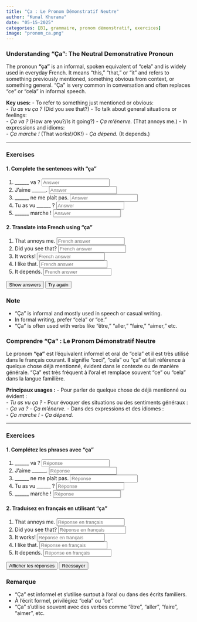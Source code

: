 ```yaml
---
title: "Ça : Le Pronom Démonstratif Neutre"
author: "Kunal Khurana"
date: "05-15-2025"
categories: [B1, grammaire, pronom démonstratif, exercices]
image: "pronom_ca.png"
---
```


::: {.content-visible when-profile="english"}

### Understanding "Ça": The Neutral Demonstrative Pronoun

The pronoun **"ça"** is an informal, spoken equivalent of "cela" and is widely used in everyday French. It means "this," "that," or "it" and refers to something previously mentioned, something obvious from context, or something general. "Ça" is very common in conversation and often replaces "ce" or "cela" in informal speech.

**Key uses:**
- To refer to something just mentioned or obvious:  
    - *Tu as vu ça ?* (Did you see that?)
- To talk about general situations or feelings:  
    - *Ça va ?* (How are you?/Is it going?)
    - *Ça m'énerve.* (That annoys me.)
- In expressions and idioms:  
    - *Ça marche !* (That works!/OK!)
    - *Ça dépend.* (It depends.)

---

### Exercises

#### 1. Complete the sentences with "ça"

1. ______ va ? <input type="text" placeholder="Answer" oninput="checkAnswer(this, 'Ça')"><span></span>  
2. J'aime ______. <input type="text" placeholder="Answer" oninput="checkAnswer(this, 'ça')"><span></span>  
3. ______ ne me plaît pas. <input type="text" placeholder="Answer" oninput="checkAnswer(this, 'Ça')"><span></span>  
4. Tu as vu ______ ? <input type="text" placeholder="Answer" oninput="checkAnswer(this, 'ça')"><span></span>  
5. ______ marche ! <input type="text" placeholder="Answer" oninput="checkAnswer(this, 'Ça')"><span></span>  

#### 2. Translate into French using "ça"

1. That annoys me. <input type="text" placeholder="French answer" oninput="checkAnswer(this, 'Ça m\'énerve')"><span></span>  
2. Did you see that? <input type="text" placeholder="French answer" oninput="checkAnswer(this, 'Tu as vu ça')"><span></span>  
3. It works! <input type="text" placeholder="French answer" oninput="checkAnswer(this, 'Ça marche')"><span></span>  
4. I like that. <input type="text" placeholder="French answer" oninput="checkAnswer(this, 'J\'aime ça')"><span></span>  
5. It depends. <input type="text" placeholder="French answer" oninput="checkAnswer(this, 'Ça dépend')"><span></span>  

<button onclick="showAnswers()">Show answers</button>
<button onclick="refreshPage()">Try again</button>


### Note

- "Ça" is informal and mostly used in speech or casual writing.
- In formal writing, prefer "cela" or "ce."
- "Ça" is often used with verbs like "être," "aller," "faire," "aimer," etc.

:::

::: {.content-visible when-profile="french"}

### Comprendre "Ça" : Le Pronom Démonstratif Neutre

Le pronom **"ça"** est l’équivalent informel et oral de "cela" et il est très utilisé dans le français courant. Il signifie "ceci", "cela" ou "ça" et fait référence à quelque chose déjà mentionné, évident dans le contexte ou de manière générale. "Ça" est très fréquent à l’oral et remplace souvent "ce" ou "cela" dans la langue familière.

**Principaux usages :**
- Pour parler de quelque chose de déjà mentionné ou évident :  
    - *Tu as vu ça ?*
- Pour évoquer des situations ou des sentiments généraux :  
    - *Ça va ?*
    - *Ça m'énerve.*
- Dans des expressions et des idiomes :  
    - *Ça marche !*
    - *Ça dépend.*

---

### Exercices

#### 1. Complétez les phrases avec "ça"

1. ______ va ? <input type="text" placeholder="Réponse" oninput="checkAnswer(this, 'Ça')"><span></span>  
2. J'aime ______. <input type="text" placeholder="Réponse" oninput="checkAnswer(this, 'ça')"><span></span>  
3. ______ ne me plaît pas. <input type="text" placeholder="Réponse" oninput="checkAnswer(this, 'Ça')"><span></span>  
4. Tu as vu ______ ? <input type="text" placeholder="Réponse" oninput="checkAnswer(this, 'ça')"><span></span>  
5. ______ marche ! <input type="text" placeholder="Réponse" oninput="checkAnswer(this, 'Ça')"><span></span>  

#### 2. Traduisez en français en utilisant "ça"

1. That annoys me. <input type="text" placeholder="Réponse en français" oninput="checkAnswer(this, 'Ça m\'énerve')"><span></span>  
2. Did you see that? <input type="text" placeholder="Réponse en français" oninput="checkAnswer(this, 'Tu as vu ça')"><span></span>  
3. It works! <input type="text" placeholder="Réponse en français" oninput="checkAnswer(this, 'Ça marche')"><span></span>  
4. I like that. <input type="text" placeholder="Réponse en français" oninput="checkAnswer(this, 'J\'aime ça')"><span></span>  
5. It depends. <input type="text" placeholder="Réponse en français" oninput="checkAnswer(this, 'Ça dépend')"><span></span>  

<button onclick="showAnswers()">Afficher les réponses</button>
<button onclick="refreshPage()">Réessayer</button>

### Remarque

- "Ça" est informel et s’utilise surtout à l’oral ou dans des écrits familiers.
- À l’écrit formel, privilégiez "cela" ou "ce".
- "Ça" s’utilise souvent avec des verbes comme "être", "aller", "faire", "aimer", etc.


:::



<script>
function checkAnswer(input, correctAnswer) {
    const span = input.nextElementSibling;
    if (input.value.trim().toLowerCase() === correctAnswer.toLowerCase()) {
        span.textContent = "✓ Correct";
        span.style.color = "green";
    } else {
        span.textContent = "";
    }
}

function showAnswers() {
    document.querySelectorAll('input[type="text"]').forEach(el => {
        const correct = el.getAttribute('oninput')?.match(/'([^']+)'/)?.[1];
        if (correct) {
            const span = el.nextElementSibling;
            span.textContent = `Réponse : ${correct}`;
            span.style.color = "blue";
        }
    });
}

function refreshPage() {
    location.reload();
}
</script>